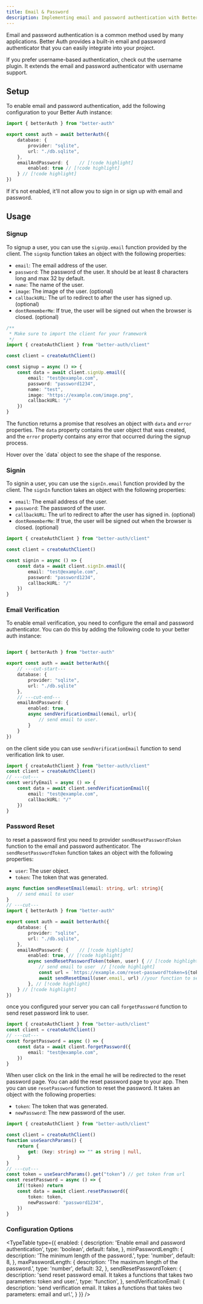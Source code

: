 ```yaml
---
title: Email & Password 
description: Implementing email and password authentication with Better Auth
---
```


Email and password authentication is a common method used by many applications. Better Auth provides a built-in email and password authenticator that you can easily integrate into your project.

<Callout type="info">
  If you prefer username-based authentication, check out the <Link href="/docs/plugins/username">username plugin</Link>. It extends the email and password authenticator with username support.
</Callout>

## Setup

To enable email and password authentication, add the following configuration to your Better Auth instance:

```ts title="auth.ts"  
import { betterAuth } from "better-auth"

export const auth = await betterAuth({
    database: {
        provider: "sqlite",
        url: "./db.sqlite",
    },
    emailAndPassword: {    // [!code highlight]
        enabled: true // [!code highlight]
    } // [!code highlight]
})
```

<Callout type="info">
If it's not enabled, it'll not allow you to sign in or sign up with email and password.
</Callout>


## Usage

### Signup

To signup a user, you can use the `signUp.email` function provided by the client. The `signUp` function takes an object with the following properties:

- `email`: The email address of the user.
- `password`: The password of the user. It should be at least 8 characters long and max 32 by default. 
- `name`: The name of the user.
- `image`: The image of the user. (optional)
- `callbackURL`: The url to redirect to after the user has signed up. (optional)
- `dontRememberMe`: If true, the user will be signed out when the browser is closed. (optional)

```ts title="client.ts"  /
/**
 * Make sure to import the client for your framework
 */
import { createAuthClient } from "better-auth/client"

const client = createAuthClient()

const signup = async () => {
    const data = await client.signUp.email({
        email: "test@example.com",
        password: "password1234",
        name: "test",
        image: "https://example.com/image.png",
        callbackURL: "/"
    })
}
```

The function returns a promise that resolves an object with `data` and `error` properties. The `data` property contains the user object that was created, and the `error` property contains any error that occurred during the signup process.

<Callout type="info">
Hover over the `data` object to see the shape of the response.
</Callout>

### Signin

To signin a user, you can use the `signIn.email` function provided by the client. The `signIn` function takes an object with the following properties:

- `email`: The email address of the user.
- `password`: The password of the user.
- `callbackURL`: The url to redirect to after the user has signed in. (optional)
- `dontRememberMe`: If true, the user will be signed out when the browser is closed. (optional)

```ts title="client.ts"  
import { createAuthClient } from "better-auth/client"

const client = createAuthClient()

const signin = async () => {
    const data = await client.signIn.email({
        email: "test@example.com",
        password: "password1234",
        callbackURL: "/"
    })
}
```

### Email Verification

To enable email verification, you need to configure the email and password authenticator. You can do this by adding the following code to your better auth instance:

```ts title="auth.ts" 

import { betterAuth } from "better-auth"

export const auth = await betterAuth({
    // ---cut-start---
    database: {
        provider: "sqlite",
        url: "./db.sqlite"
    },
    // ---cut-end---
    emailAndPassword: {    
        enabled: true, 
        async sendVerificationEmail(email, url){
            // send email to user.
        }
    }
})
```

on the client side you can use `sendVerificationEmail` function to send verification link to user.

```ts title="client.ts"   
import { createAuthClient } from "better-auth/client"
const client = createAuthClient()
// ---cut---
const verifyEmail = async () => {
    const data = await client.sendVerificationEmail({
	    email: "test@example.com",
        callbackURL: "/"
    })
}
```

### Password Reset


to reset a password first you need to provider `sendResetPasswordToken` function to the email and password authenticator. The `sendResetPasswordToken` function takes an object with the following properties:

- `user`: The user object.
- `token`: The token that was generated.

```ts title="auth.ts"  
async function sendResetEmail(email: string, url: string){
    // send email to user
}
// ---cut---
import { betterAuth } from "better-auth"

export const auth = await betterAuth({
    database: {
        provider: "sqlite",
        url: "./db.sqlite",
    },
    emailAndPassword: {    // [!code highlight]
        enabled: true, // [!code highlight]
        async sendResetPasswordToken(token, user) { // [!code highlight]
            // send email to user  // [!code highlight]
            const url = `https://example.com/reset-password?token=${token}` // [!code highlight]
            await sendResetEmail(user.email, url) //your function to send email to user // [!code highlight]
        }, // [!code highlight]
    } // [!code highlight]
})
```

once you configured your server you can call `forgetPassword` function to send reset password link to user.

```ts title="client.ts"  
import { createAuthClient } from "better-auth/client"
const client = createAuthClient()
// ---cut---
const forgetPassword = async () => {
    const data = await client.forgetPassword({
        email: "test@example.com",
    })
}
```

When user click on the link in the email he will be redirected to the reset password page. You can add the reset password page to your app. Then you can use `resetPassword` function to reset the password. It takes an object with the following properties:

- `token`: The token that was generated.
- `newPassword`: The new password of the user.

```ts title="client.ts" 
import { createAuthClient } from "better-auth/client"

const client = createAuthClient()
function useSearchParams() {
    return {
        get: (key: string) => "" as string | null,
    }
}
// ---cut---
const token = useSearchParams().get("token") // get token from url
const resetPassword = async () => {
    if(!token) return
    const data = await client.resetPassword({
        token: token,
        newPassword: "password1234",
    })
}
```

### Configuration Options


<TypeTable
  type={{
    enabled: {
      description:
        'Enable email and password authentication',
      type: 'boolean',
      default: false,
    },
    minPasswordLength: {
        description: 'The minimum length of the password.',
        type: 'number',
        default: 8,
    },
    maxPasswordLength: {
        description: 'The maximum length of the password.',
        type: 'number',
        default: 32,
    },
    sendResetPasswordToken: {
        description: 'send reset password email. It takes a functions that takes two parameters: token and user.',
        type: 'function',
    },
    sendVerificationEmail: {
        description: 'send verification email. It takes a functions that takes two parameters: email and url.',
    }
  }}
/>
